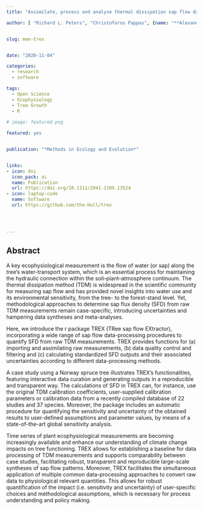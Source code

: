 ```yaml
---
title: "Assimilate, process and analyse thermal dissipation sap flow data using the TREX r package"

author: [ "Richard L. Peters", "Christoforos Pappas", {name: "**Alexander Hurley**", orcid: 0000-0002-9641-2805}, "Rafael Poyatos", "Victor Flo", "Roman Zweifel", "Willem Goossens", "Kathy Steppe"]


slug: mee-trex


date: "2020-11-04"

categories: 
  - research
  - software

tags: 
  - Open Science
  - Ecophysiology
  - Tree Growth
  - R
  
# image: featured.png

featured: yes


publication: "*Methods in Ecology and Evolution*"


links:
- icon: doi
  icon_pack: ai
  name: Publication
  url: https://doi.org/10.1111/2041-210X.13524
- icon: laptop-code
  name: Software
  url: https://github.com/the-Hull/trex




---
```


## Abstract


A key ecophysiological measurement is the flow of water (or sap) along the tree's water-transport system, which is an essential process for maintaining the hydraulic connection within the soil–plant–atmosphere continuum. The thermal dissipation method (TDM) is widespread in the scientific community for measuring sap flow and has provided novel insights into water use and its environmental sensitivity, from the tree- to the forest-stand level. Yet, methodological approaches to determine sap flux density (SFD) from raw TDM measurements remain case-specific, introducing uncertainties and hampering data syntheses and meta-analyses. 

Here, we introduce the r package TREX (TRee sap flow EXtractor), incorporating a wide range of sap flow data-processing procedures to quantify SFD from raw TDM measurements. TREX provides functions for (a) importing and assimilating raw measurements, (b) data quality control and filtering and (c) calculating standardized SFD outputs and their associated uncertainties according to different data-processing methods.

A case study using a Norway spruce tree illustrates TREX's functionalities, featuring interactive data curation and generating outputs in a reproducible and transparent way. The calculations of SFD in TREX can, for instance, use the original TDM calibration coefficients, user-supplied calibration parameters or calibration data from a recently compiled database of 22 studies and 37 species. Moreover, the package includes an automatic procedure for quantifying the sensitivity and uncertainty of the obtained results to user-defined assumptions and parameter values, by means of a state-of-the-art global sensitivity analysis.

Time series of plant ecophysiological measurements are becoming increasingly available and enhance our understanding of climate change impacts on tree functioning. TREX allows for establishing a baseline for data processing of TDM measurements and supports comparability between case studies, facilitating robust, transparent and reproducible large-scale syntheses of sap flow patterns. Moreover, TREX facilitates the simultaneous application of multiple common data-processing approaches to convert raw data to physiological relevant quantities. This allows for robust quantification of the impact (i.e. sensitivity and uncertainty) of user-specific choices and methodological assumptions, which is necessary for process understanding and policy making.
